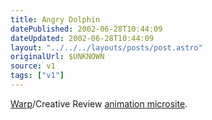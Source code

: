 ```yaml
---
title: Angry Dolphin
datePublished: 2002-06-28T10:44:09
dateUpdated: 2002-06-28T10:44:09
layout: "../../../layouts/posts/post.astro"
originalUrl: $UNKNOWN
source: v1
tags: ["v1"]
---
```


[Warp][1]/Creative Review [animation microsite][2].

[1]: http://www.warprecords.com/ "Warp Records"
[2]: http://www.warprecords.com/animate/ "Warp/Creative Review animation microsite"
